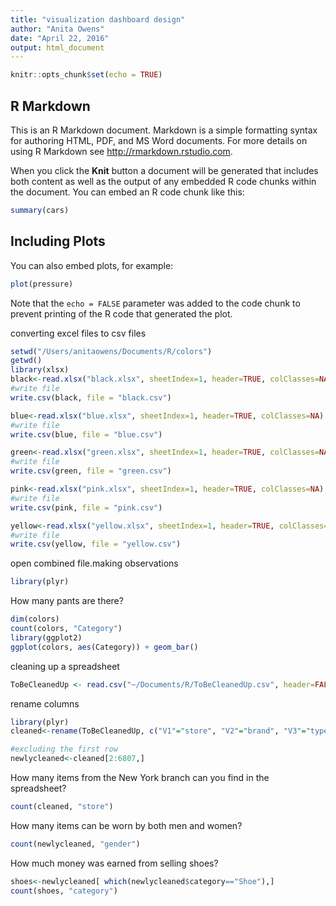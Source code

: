```yaml
---
title: "visualization dashboard design"
author: "Anita Owens"
date: "April 22, 2016"
output: html_document
---
```


```r
knitr::opts_chunk$set(echo = TRUE)
```

## R Markdown

This is an R Markdown document. Markdown is a simple formatting syntax for authoring HTML, PDF, and MS Word documents. For more details on using R Markdown see <http://rmarkdown.rstudio.com>.

When you click the **Knit** button a document will be generated that includes both content as well as the output of any embedded R code chunks within the document. You can embed an R code chunk like this:

```r
summary(cars)
```

## Including Plots

You can also embed plots, for example:

```r
plot(pressure)
```

Note that the `echo = FALSE` parameter was added to the code chunk to prevent printing of the R code that generated the plot.

converting excel files to csv files
```r
setwd("/Users/anitaowens/Documents/R/colors")
getwd()
library(xlsx)
black<-read.xlsx("black.xlsx", sheetIndex=1, header=TRUE, colClasses=NA)
#write file
write.csv(black, file = "black.csv")

blue<-read.xlsx("blue.xlsx", sheetIndex=1, header=TRUE, colClasses=NA)
#write file
write.csv(blue, file = "blue.csv")

green<-read.xlsx("green.xlsx", sheetIndex=1, header=TRUE, colClasses=NA)
#write file
write.csv(green, file = "green.csv")

pink<-read.xlsx("pink.xlsx", sheetIndex=1, header=TRUE, colClasses=NA)
#write file
write.csv(pink, file = "pink.csv")

yellow<-read.xlsx("yellow.xlsx", sheetIndex=1, header=TRUE, colClasses=NA)
#write file
write.csv(yellow, file = "yellow.csv")
```
open combined file.making observations
```r
library(plyr)
```
How many pants are there?
```r
dim(colors)
count(colors, "Category")
library(ggplot2)
ggplot(colors, aes(Category)) + geom_bar()
```
cleaning up a spreadsheet
```r
ToBeCleanedUp <- read.csv("~/Documents/R/ToBeCleanedUp.csv", header=FALSE)
```
rename columns
```r
library(plyr)
cleaned<-rename(ToBeCleanedUp, c("V1"="store", "V2"="brand", "V3"="type", "V4"="gender", "V5"="size", "V6"="color", "V7"="category", "V8"="salesprice", "V9"="date", "V10"="time", "V11"="loyalty", "V12"="loyalty2" ))

#excluding the first row
newlycleaned<-cleaned[2:6807,]
```
How many items from the New York branch can you find in the spreadsheet?
```r
count(cleaned, "store")
```
How many items can be worn by both men and women?
```r
count(newlycleaned, "gender")
```
How much money was earned from selling shoes?
```r
shoes<-newlycleaned[ which(newlycleaned$category=="Shoe"),]
count(shoes, "category")
```

